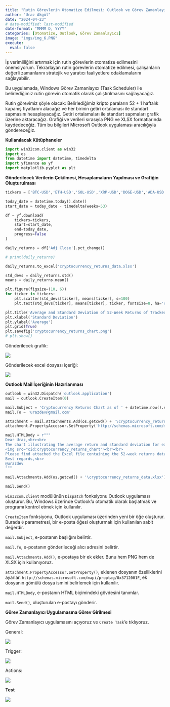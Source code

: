 ```yaml
---
title: "Rutin Görevlerin Otomatize Edilmesi: Outlook ve Görev Zamanlayıcının Kullanılması"
author: "Uraz Akgül"
date: "2024-04-23"
# date-modified: last-modified
date-format: "MMMM D, YYYY"
categories: [Otomatize, Outlook, Görev Zamanlayıcı]
image: "imgs/img_6.PNG"
execute:
  eval: false
---
```


İş verimliliğini artırmak için rutin görevlerin otomatize edilmesini önemsiyorum. Tekrarlayan rutin görevlerin otomatize edilmesi, çalışanların değerli zamanlarını stratejik ve yaratıcı faaliyetlere odaklamalarını sağlayabilir.

Bu uygulamada, Windows Görev Zamanlayıcı (Task Scheduler) ile belirlediğimiz rutin görevin otomatik olarak çalıştırılmasını sağlayacağız.

Rutin görevimiz şöyle olacak: Belirlediğimiz kripto paraların 52 + 1 haftalık kapanış fiyatlarını alacağız ve her birinin getiri ortalaması ile standart sapmasını hesaplayacağız. Getiri ortalamaları ile standart sapmaları grafik üzerine aktaracağız. Grafiği ve verileri sırasıyla PNG ve XLSX formatlarında kaydedeceğiz. Tüm bu bilgileri Microsoft Outlook uygulaması aracılığıyla göndereceğiz.

**Kullanılacak Kütüphaneler**

```python

import win32com.client as win32
import os
from datetime import datetime, timedelta
import yfinance as yf
import matplotlib.pyplot as plt

```

**Gönderilecek Verilerin Çekilmesi, Hesaplamaların Yapılması ve Grafiğin Oluşturulması**

```python

tickers = ['BTC-USD','ETH-USD','SOL-USD','XRP-USD','DOGE-USD','ADA-USD','AVAX-USD','DOT-USD','NEAR-USD','RNDR-USD']

today_date = datetime.today().date()
start_date = today_date - timedelta(weeks=53)

df = yf.download(
    tickers=tickers,
    start=start_date,
    end=today_date,
    progress=False
)

daily_returns = df['Adj Close'].pct_change()

# print(daily_returns)

daily_returns.to_excel('cryptocurrency_returns_data.xlsx')

std_devs = daily_returns.std()
means = daily_returns.mean()

plt.figure(figsize=(10, 6))
for ticker in tickers:
    plt.scatter(std_devs[ticker], means[ticker], s=100)
    plt.text(std_devs[ticker], means[ticker], ticker, fontsize=8, ha='right', va='bottom')

plt.title('Average and Standard Deviation of 52-Week Returns of Tracked Cryptocurrencies')
plt.xlabel('Standard Deviation')
plt.ylabel('Average')
plt.grid(True)
plt.savefig('cryptocurrency_returns_chart.png')
# plt.show()

```

Gönderilecek grafik:

![](imgs/img_1.png)

Gönderilecek excel dosyası içeriği:

![](imgs/img_2.PNG)

**Outlook Mail İçeriğinin Hazırlanması**

```python

outlook = win32.Dispatch('outlook.application')
mail = outlook.CreateItem(0)

mail.Subject = 'Cryptocurrency Returns Chart as of ' + datetime.now().strftime('%#d %b %Y %H:%M')
mail.To = 'urazdev@gmail.com'

attachment = mail.Attachments.Add(os.getcwd() + '\cryptocurrency_returns_chart.png')
attachment.PropertyAccessor.SetProperty('http://schemas.microsoft.com/mapi/proptag/0x3712001F', 'cryptocurrency_returns_chart')

mail.HTMLBody = r"""
Dear Uraz,<br><br>
The chart illustrating the average return and standard deviation for each cryptocurrency is as follows:<br><br>
<img src="cid:cryptocurrency_returns_chart"><br><br>
Please find attached the Excel file containing the 52-week returns data for the tracked cryptocurrencies.<br><br>
Best regards,<br>
@urazdev
"""

mail.Attachments.Add(os.getcwd() + '\cryptocurrency_returns_data.xlsx')

mail.Send()

```

`win32com.client` modülünün `Dispatch` fonksiyonu Outlook uygulaması oluşturur. Bu, Windows üzerinde Outlook'u otomatik olarak başlatmak ve programı kontrol etmek için kullanılır.

`CreateItem` fonksiyonu, Outlook uygulaması üzerinden yeni bir öğe oluşturur. Burada `0` parametresi, bir e-posta öğesi oluşturmak için kullanılan sabit değerdir.

`mail.Subject`, e-postanın başlığını belirtir.

`mail.To`, e-postanın gönderileceği alıcı adresini belirtir.

`mail.Attachments.Add()`, e-postaya bir ek ekler. Bunu hem PNG hem de XLSX için kullanıyoruz.

`attachment.PropertyAccessor.SetProperty()`, eklenen dosyanın özelliklerini ayarlar. `http://schemas.microsoft.com/mapi/proptag/0x3712001F`, ek dosyanın gömülü dosya ismini belirlemek için kullanılır.

`mail.HTMLBody`, e-postanın HTML biçimindeki gövdesini tanımlar.

`mail.Send()`, oluşturulan e-postayı gönderir.

**Görev Zamanlayıcı Uygulamasına Görev Girilmesi**

Görev Zamanlayıcı uygulamasını açıyoruz ve `Create Task`'e tıklıyoruz.

General:

![](imgs/img_3.PNG)

Trigger:

![](imgs/img_4.PNG)

Actions:

![](imgs/img_5.PNG)

**Test**

![](imgs/img_6.PNG)